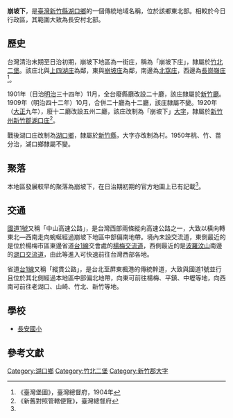 {{noteTA　
|1 = zh-cn:庄; zh-hk:庄; zh-tw:庄;
}}
'''崩坡下'''，是[[臺灣|臺灣]][[新竹縣|新竹縣]][[湖口鄉|湖口鄉]]的一個傳統地域名稱，位於該鄉東北部。相較於今日行政區，其範圍大致為長安村北部。

==歷史==
台灣清治末期至日治初期，崩坡下地區為一街庄，稱為「崩坡下庄」，隸屬於[[竹北二堡|竹北二堡]]。該庄北與[[上四湖庄|上四湖庄]]為鄰，東與[[崩坡庄|崩坡庄]]為鄰，南邊為[[北窩庄|北窩庄]]，西邊為[[長崗嶺庄|長崗嶺庄]]<ref name="臺灣堡圖">《臺灣堡圖》，臺灣總督府，1904年</ref>。

1901年（日治[[明治|明治]]三十四年）11月，全台廢縣廳改設二十廳，該庄隸屬於[[新竹廳|新竹廳]]。1909年（明治四十二年）10月，合併二十廳為十二廳，該庄隸屬不變。1920年（[[大正|大正]]九年），廢十二廳改設五州二廳，該庄改制為「崩坡下」[[大字|大字]]，隸屬於[[新竹州|新竹州]][[新竹郡|新竹郡]][[湖口庄|湖口庄]]<ref>《新舊對照管轄便覽》，臺灣總督府</ref>。

戰後湖口庄改制為[[湖口鄉|湖口鄉]]，隸屬於[[新竹縣|新竹縣]]，大字亦改制為村。1950年桃、竹、苗分治，湖口鄉隸屬不變。

==聚落==
本地區發展較早的聚落為崩坡下，在日治期初期的官方地圖上已有記載<ref name="臺灣堡圖"/>。

==交通==
[[中山高速公路|國道1號]]又稱「中山高速公路」，是台灣西部兩條縱向高速公路之一，大致以橫向轉東北—西南走向蜿蜒經過崩坡下地區中部偏南地帶。境內未設交流道，東側最近的是位於楊梅市區東邊省道[[台1線|台1線]]交會處的[[楊梅交流道|楊梅交流道]]，西側最近的是[[波羅汶山|波羅汶山]]南邊的[[湖口交流道|湖口交流道]]，由此等進入可快速前往台灣西部各地。

省道[[台1線|台1線]]又稱「縱貫公路」，是台北至屏東楓港的傳統幹道，大致與國道1號並行且位於其北側經過本地區中部偏北地帶，向東可前往楊梅、平鎮、中壢等地，向西南可前往老湖口、山崎、竹北、新竹等地。

==學校==
*[[長安國小|長安國小]]

==參考文獻==
{{reflist}}
{{新竹郡}}

[[Category:湖口鄉|Category:湖口鄉]]
[[Category:竹北二堡|Category:竹北二堡]]
[[Category:新竹郡大字|Category:新竹郡大字]]